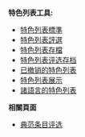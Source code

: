 {{FCpages}}
'''特色列表工具:'''
*[[Wikipedia:特色列表標準|特色列表標準]]
*[[Wikipedia:特色列表评选|特色列表評選]]
*[[Wikipedia:典范条目/存档|特色列表存檔]]
*[[Wikipedia:特色列表候选/存档|特色列表评选存档]]
*[[Wikipedia:已撤销的特色列表|已撤销的特色列表]]
*[[Portal:特色內容/列表|特色列表展示]]
*[[Wikipedia:其他語言的維基百科特色列表|諸語言的特色列表]]
<div class="mw-customtoggle-FAtools" style="cursor:pointer;">'''相關頁面'''</div><div id="mw-customcollapsible-FAtools" class="mw-collapsible mw-uncollapsed">
*[[Wikipedia:典范条目评选|典范条目评选]]
</div>
<noinclude>[[Category:維基百科管理模板|{{PAGENAME}}]]
</noinclude>